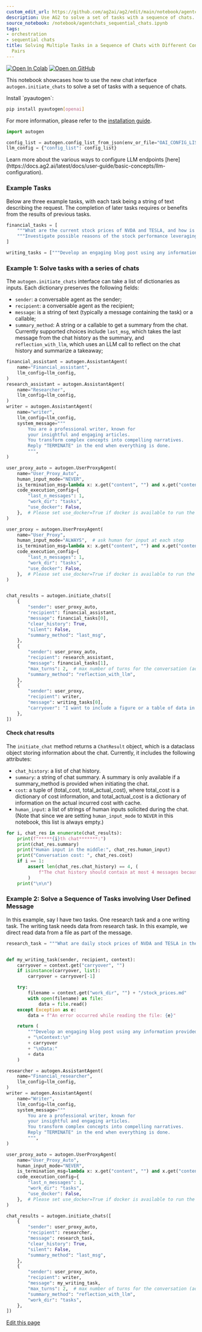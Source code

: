 ```yaml
---
custom_edit_url: https://github.com/ag2ai/ag2/edit/main/notebook/agentchats_sequential_chats.ipynb
description: Use AG2 to solve a set of tasks with a sequence of chats.
source_notebook: /notebook/agentchats_sequential_chats.ipynb
tags:
- orchestration
- sequential chats
title: Solving Multiple Tasks in a Sequence of Chats with Different Conversable Agent
  Pairs
---
```


<a href="https://colab.research.google.com/github/ag2ai/ag2/blob/main/notebook/agentchats_sequential_chats.ipynb" class="colab-badge" target="_blank"><img noZoom src="https://colab.research.google.com/assets/colab-badge.svg" alt="Open In Colab" /></a>
<a href="https://github.com/ag2ai/ag2/blob/main/notebook/agentchats_sequential_chats.ipynb" class="github-badge" target="_blank"><img noZoom src="https://img.shields.io/badge/Open%20on%20GitHub-grey?logo=github" alt="Open on GitHub" /></a>




This notebook showcases how to use the new chat interface
`autogen.initiate_chats` to solve a set of tasks with a sequence of
chats.


<div class="info Requirements">
<Info>
Install `pyautogen`:

```bash
pip install pyautogen[openai]
```

For more information, please refer to the [installation
guide](https://docs.ag2.ai/latest/docs/user-guide/basic-concepts/installing-ag2).
</Info>
</div>

```python
import autogen

config_list = autogen.config_list_from_json(env_or_file="OAI_CONFIG_LIST")
llm_config = {"config_list": config_list}
```


<div class="tip">
<Tip>
Learn more about the various ways to configure LLM endpoints
[here](https://docs.ag2.ai/latest/docs/user-guide/basic-concepts/llm-configuration).
</Tip>
</div>

### Example Tasks

Below are three example tasks, with each task being a string of text
describing the request. The completion of later tasks requires or
benefits from the results of previous tasks.

```python
financial_tasks = [
    """What are the current stock prices of NVDA and TESLA, and how is the performance over the past month in terms of percentage change?""",
    """Investigate possible reasons of the stock performance leveraging market news.""",
]

writing_tasks = ["""Develop an engaging blog post using any information provided."""]
```

### Example 1: Solve tasks with a series of chats

The `autogen.initiate_chats` interface can take a list of dictionaries
as inputs. Each dictionary preserves the following fields:

-   `sender`: a conversable agent as the sender;
-   `recipient`: a conversable agent as the recipient;
-   `message`: is a string of text (typically a message containing the
    task) or a callable;
-   `summary_method`: A string or a callable to get a summary from the
    chat. Currently supported choices include `last_msg`, which takes
    the last message from the chat history as the summary, and
    `reflection_with_llm`, which uses an LLM call to reflect on the chat
    history and summarize a takeaway;

```python
financial_assistant = autogen.AssistantAgent(
    name="Financial_assistant",
    llm_config=llm_config,
)
research_assistant = autogen.AssistantAgent(
    name="Researcher",
    llm_config=llm_config,
)
writer = autogen.AssistantAgent(
    name="writer",
    llm_config=llm_config,
    system_message="""
        You are a professional writer, known for
        your insightful and engaging articles.
        You transform complex concepts into compelling narratives.
        Reply "TERMINATE" in the end when everything is done.
        """,
)

user_proxy_auto = autogen.UserProxyAgent(
    name="User_Proxy_Auto",
    human_input_mode="NEVER",
    is_termination_msg=lambda x: x.get("content", "") and x.get("content", "").rstrip().endswith("TERMINATE"),
    code_execution_config={
        "last_n_messages": 1,
        "work_dir": "tasks",
        "use_docker": False,
    },  # Please set use_docker=True if docker is available to run the generated code. Using docker is safer than running the generated code directly.
)

user_proxy = autogen.UserProxyAgent(
    name="User_Proxy",
    human_input_mode="ALWAYS",  # ask human for input at each step
    is_termination_msg=lambda x: x.get("content", "") and x.get("content", "").rstrip().endswith("TERMINATE"),
    code_execution_config={
        "last_n_messages": 1,
        "work_dir": "tasks",
        "use_docker": False,
    },  # Please set use_docker=True if docker is available to run the generated code. Using docker is safer than running the generated code directly.
)


chat_results = autogen.initiate_chats([
    {
        "sender": user_proxy_auto,
        "recipient": financial_assistant,
        "message": financial_tasks[0],
        "clear_history": True,
        "silent": False,
        "summary_method": "last_msg",
    },
    {
        "sender": user_proxy_auto,
        "recipient": research_assistant,
        "message": financial_tasks[1],
        "max_turns": 2,  # max number of turns for the conversation (added for demo purposes, generally not necessarily needed)
        "summary_method": "reflection_with_llm",
    },
    {
        "sender": user_proxy,
        "recipient": writer,
        "message": writing_tasks[0],
        "carryover": "I want to include a figure or a table of data in the blogpost.",  # additional carryover to include to the conversation (added for demo purposes, generally not necessarily needed)
    },
])
```

#### Check chat results

The `initiate_chat` method returns a `ChatResult` object, which is a
dataclass object storing information about the chat. Currently, it
includes the following attributes:

-   `chat_history`: a list of chat history.
-   `summary`: a string of chat summary. A summary is only available if
    a summary_method is provided when initiating the chat.
-   `cost`: a tuple of (total_cost, total_actual_cost), where total_cost
    is a dictionary of cost information, and total_actual_cost is a
    dictionary of information on the actual incurred cost with cache.
-   `human_input`: a list of strings of human inputs solicited during
    the chat. (Note that since we are setting `human_input_mode` to
    `NEVER` in this notebook, this list is always empty.)

```python
for i, chat_res in enumerate(chat_results):
    print(f"*****{i}th chat*******:")
    print(chat_res.summary)
    print("Human input in the middle:", chat_res.human_input)
    print("Conversation cost: ", chat_res.cost)
    if i == 1:
        assert len(chat_res.chat_history) == 4, (
            f"The chat history should contain at most 4 messages because max_turns is set to 2 in the {i}-th chat."
        )
    print("\n\n")
```

### Example 2: Solve a Sequence of Tasks involving User Defined Message

In this example, say I have two tasks. One research task and a one
writing task. The writing task needs data from research task. In this
example, we direct read data from a file as part of the message.

```python
research_task = """What are daily stock prices of NVDA and TESLA in the past month. Save the results in a .md file named 'stock_prices.md'."""


def my_writing_task(sender, recipient, context):
    carryover = context.get("carryover", "")
    if isinstance(carryover, list):
        carryover = carryover[-1]

    try:
        filename = context.get("work_dir", "") + "/stock_prices.md"
        with open(filename) as file:
            data = file.read()
    except Exception as e:
        data = f"An error occurred while reading the file: {e}"

    return (
        """Develop an engaging blog post using any information provided. """
        + "\nContext:\n"
        + carryover
        + "\nData:"
        + data
    )
```


```python
researcher = autogen.AssistantAgent(
    name="Financial_researcher",
    llm_config=llm_config,
)
writer = autogen.AssistantAgent(
    name="Writer",
    llm_config=llm_config,
    system_message="""
        You are a professional writer, known for
        your insightful and engaging articles.
        You transform complex concepts into compelling narratives.
        Reply "TERMINATE" in the end when everything is done.
        """,
)

user_proxy_auto = autogen.UserProxyAgent(
    name="User_Proxy_Auto",
    human_input_mode="NEVER",
    is_termination_msg=lambda x: x.get("content", "") and x.get("content", "").rstrip().endswith("TERMINATE"),
    code_execution_config={
        "last_n_messages": 1,
        "work_dir": "tasks",
        "use_docker": False,
    },  # Please set use_docker=True if docker is available to run the generated code. Using docker is safer than running the generated code directly.
)

chat_results = autogen.initiate_chats([
    {
        "sender": user_proxy_auto,
        "recipient": researcher,
        "message": research_task,
        "clear_history": True,
        "silent": False,
        "summary_method": "last_msg",
    },
    {
        "sender": user_proxy_auto,
        "recipient": writer,
        "message": my_writing_task,
        "max_turns": 2,  # max number of turns for the conversation (added for demo purposes, generally not necessarily needed)
        "summary_method": "reflection_with_llm",
        "work_dir": "tasks",
    },
])
```

<div className="edit-url-container">
    <a className="edit-url" href="https://github.com/ag2ai/ag2/edit/main/notebook/agentchats_sequential_chats.ipynb" target='_blank'><Icon icon="pen" iconType="solid" size="13px"/> Edit this page</a>
</div>
